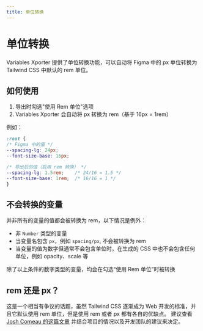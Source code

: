 ```yaml
---
title: 单位转换
---
```


# 单位转换

Variables Xporter 提供了单位转换功能，可以自动将 Figma 中的 px 单位转换为 Tailwind CSS 中默认的 rem 单位。

## 如何使用
1. 导出时勾选"使用 Rem 单位"选项
2. Variables Xporter 会自动将 px 转换为 rem（基于 16px = 1rem）

例如：
```css
:root {
/* Figma 中的值 */
--spacing-lg: 24px;
--font-size-base: 16px;

/* 导出后的值（启用 rem 转换） */
--spacing-lg: 1.5rem;    /* 24/16 = 1.5 */
--font-size-base: 1rem;  /* 16/16 = 1 */
}
```


## 不会转换的变量
并非所有的变量的值都会被转换为 rem，以下情况是例外：

- 非 `Number` 类型的变量
- 当变量名包含 `px`，例如 `spacing/px`, 不会被转换为 rem
- 当变量的值为数字但通常不会包含单位时，在生成的 CSS 中也不会包含任何单位，例如 opacity、scale 等

除了以上条件的数字类型的变量，均会在勾选“使用 Rem 单位”时被转换


## rem 还是 px？
这是一个相当有争议的话题，虽然 Tailwind CSS 逐渐成为 Web 开发的标准，并且它默认使用 rem 单位，但是使用 rem 或者 px 都有各自的优缺点。
建议查看 [Josh Comeau 的这篇文章](https://www.joshwcomeau.com/css/surprising-truth-about-pixels-and-accessibility/) 并结合项目的情况以及开发团队的建议来决定。
